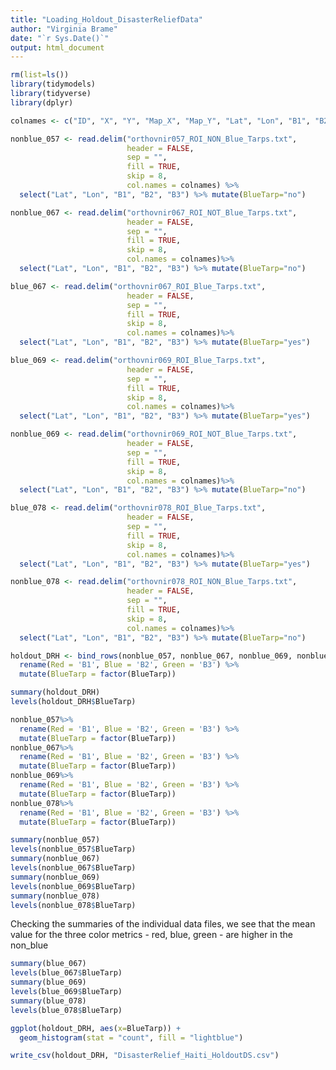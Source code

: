 ```yaml
---
title: "Loading_Holdout_DisasterReliefData"
author: "Virginia Brame"
date: "`r Sys.Date()`"
output: html_document
---
```


```r
rm(list=ls())
library(tidymodels)
library(tidyverse)
library(dplyr)
```

```r
colnames <- c("ID", "X", "Y", "Map_X", "Map_Y", "Lat", "Lon", "B1", "B2", "B3")

nonblue_057 <- read.delim("orthovnir057_ROI_NON_Blue_Tarps.txt", 
                          header = FALSE, 
                          sep = "", 
                          fill = TRUE, 
                          skip = 8, 
                          col.names = colnames) %>% 
  select("Lat", "Lon", "B1", "B2", "B3") %>% mutate(BlueTarp="no")

nonblue_067 <- read.delim("orthovnir067_ROI_NOT_Blue_Tarps.txt", 
                          header = FALSE, 
                          sep = "", 
                          fill = TRUE, 
                          skip = 8, 
                          col.names = colnames)%>% 
  select("Lat", "Lon", "B1", "B2", "B3") %>% mutate(BlueTarp="no")

blue_067 <- read.delim("orthovnir067_ROI_Blue_Tarps.txt", 
                          header = FALSE, 
                          sep = "", 
                          fill = TRUE, 
                          skip = 8, 
                          col.names = colnames)%>% 
  select("Lat", "Lon", "B1", "B2", "B3") %>% mutate(BlueTarp="yes")

blue_069 <- read.delim("orthovnir069_ROI_Blue_Tarps.txt", 
                          header = FALSE, 
                          sep = "", 
                          fill = TRUE, 
                          skip = 8, 
                          col.names = colnames)%>% 
  select("Lat", "Lon", "B1", "B2", "B3") %>% mutate(BlueTarp="yes")

nonblue_069 <- read.delim("orthovnir069_ROI_NOT_Blue_Tarps.txt", 
                          header = FALSE, 
                          sep = "", 
                          fill = TRUE, 
                          skip = 8, 
                          col.names = colnames)%>% 
  select("Lat", "Lon", "B1", "B2", "B3") %>% mutate(BlueTarp="no")

blue_078 <- read.delim("orthovnir078_ROI_Blue_Tarps.txt", 
                          header = FALSE, 
                          sep = "", 
                          fill = TRUE, 
                          skip = 8, 
                          col.names = colnames)%>% 
  select("Lat", "Lon", "B1", "B2", "B3") %>% mutate(BlueTarp="yes")

nonblue_078 <- read.delim("orthovnir078_ROI_NON_Blue_Tarps.txt", 
                          header = FALSE, 
                          sep = "", 
                          fill = TRUE, 
                          skip = 8, 
                          col.names = colnames)%>% 
  select("Lat", "Lon", "B1", "B2", "B3") %>% mutate(BlueTarp="no")

holdout_DRH <- bind_rows(nonblue_057, nonblue_067, nonblue_069, nonblue_078, blue_067, blue_069, blue_078) %>% 
  rename(Red = 'B1', Blue = 'B2', Green = 'B3') %>% 
  mutate(BlueTarp = factor(BlueTarp))

summary(holdout_DRH)
levels(holdout_DRH$BlueTarp)
```

```r
nonblue_057%>% 
  rename(Red = 'B1', Blue = 'B2', Green = 'B3') %>% 
  mutate(BlueTarp = factor(BlueTarp))
nonblue_067%>% 
  rename(Red = 'B1', Blue = 'B2', Green = 'B3') %>% 
  mutate(BlueTarp = factor(BlueTarp))
nonblue_069%>% 
  rename(Red = 'B1', Blue = 'B2', Green = 'B3') %>% 
  mutate(BlueTarp = factor(BlueTarp))
nonblue_078%>% 
  rename(Red = 'B1', Blue = 'B2', Green = 'B3') %>% 
  mutate(BlueTarp = factor(BlueTarp))

summary(nonblue_057)
levels(nonblue_057$BlueTarp)
summary(nonblue_067)
levels(nonblue_067$BlueTarp)
summary(nonblue_069)
levels(nonblue_069$BlueTarp)
summary(nonblue_078)
levels(nonblue_078$BlueTarp)
```
Checking the summaries of the individual data files, we see that the mean value for the three color metrics - red, blue, green - are higher in the non_blue 
```r
summary(blue_067)
levels(blue_067$BlueTarp)
summary(blue_069)
levels(blue_069$BlueTarp)
summary(blue_078)
levels(blue_078$BlueTarp)
```
```r

ggplot(holdout_DRH, aes(x=BlueTarp)) + 
  geom_histogram(stat = "count", fill = "lightblue")
```
```r
write_csv(holdout_DRH, "DisasterRelief_Haiti_HoldoutDS.csv")
```

